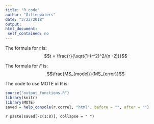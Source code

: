 ```yaml
---
title: "R_code"
author: "Gillenwaters"
date: "3/23/2018"
output: 
html_document:
 self_contained: no
---
```


The formula for *t* is: $$t = \frac{r}{\sqrt{1-(r^2)^2/(n -2)}}$$

The formula for *F* is: $$\frac{MS_{model}}{MS_{error}}$$

The code to use MOTE in R is: 
 
```r
source("output_functions.R")
library(knitr)
library(MOTE)
saved = help_console(r.correl, "html", before = "", after = "")
```
 
`r paste(saved[-c(1:8)], collapse = " ")`